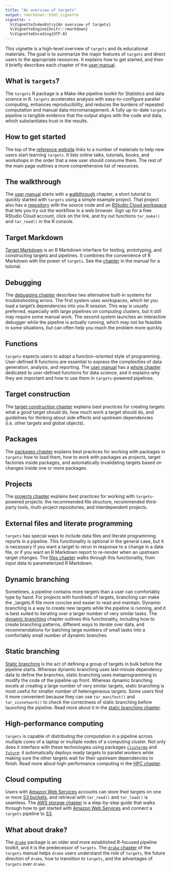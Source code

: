 ```yaml
---
title: "An overview of targets"
output: rmarkdown::html_vignette
vignette: >
  %\VignetteIndexEntry{An overview of targets}
  %\VignetteEngine{knitr::rmarkdown}
  %\VignetteEncoding{UTF-8}
---
```


This vignette is a high-level overview of `targets` and its educational materials. The goal is to summarize the major features of `targets` and direct users to the appropriate resources. It explains how to get started, and then it briefly describes each chapter of the [user manual](https://books.ropensci.org/targets/).

## What is `targets`?

The `targets` R package is a Make-like pipeline toolkit for Statistics and data science in R. `targets` accelerates analysis with easy-to-configure parallel computing, enhances reproducibility, and reduces the burdens of repeated computation and manual data micromanagement. A fully up-to-date `targets` pipeline is tangible evidence that the output aligns with the code and data, which substantiates trust in the results.

## How to get started

The top of the [reference website](https://docs.ropensci.org/targets/) links to a number of materials to help new users start learning `targets`. It lists online talks, tutorials, books, and workshops in the order that a new user should consume them. The rest of the main page outlines a more comprehensive list of resources.

## The walkthrough

The [user manual](https://books.ropensci.org/targets/) starts with a  [walkthrough](https://books.ropensci.org/targets/walkthrough.html) chapter, a short tutorial to quickly started with `targets` using a simple example project. That project also has a [repository](https://github.com/wlandau/targets-minimal) with the source code and an [RStudio Cloud workspace](https://rstudio.cloud/project/1430691) that lets you try out the workflow in a web browser. Sign up for a free RStudio Cloud account, click on the link, and try out functions `tar_make()` and `tar_read()` in the R console.

## Target Markdown

[Target Markdown](https://books.ropensci.org/targets/markdown.html) is an R Markdown interface for testing, prototyping, and constructing targets and pipelines. It combines the convenience of R Markdown with the power of `targets`. See the [chapter](https://books.ropensci.org/targets/markdown.html) in the manual for a tutorial.

## Debugging

The [debugging chapter](https://books.ropensci.org/targets/debugging.html) describes two alternative built-in systems for troubleshooting errors. The first system uses workspaces, which let you load a target's dependencies into you R session. This way is usually preferred, especially with large pipelines on computing clusters, but it still may require some manual work. The second system launches an interactive debugger while the pipeline is actually running, which may not be feasible in some situations, but can often help you reach the problem more quickly.

## Functions

`targets` expects users to adopt a function-oriented style of programming. User-defined R functions are essential to express the complexities of data generation, analysis, and reporting. The [user manual](https://books.ropensci.org/targets/) has a [whole chapter](https://books.ropensci.org/targets/functions.html) dedicated to user-defined functions for data science, and it explains why they are important and how to use them in `targets`-powered pipelines.

## Target construction

The [target construction chapter](https://books.ropensci.org/targets/targets.html) explains best practices for creating targets: what a good target should do, how much work a target should do, and guidelines for thinking about side effects and upstream dependencies (i.e. other targets and global objects).

## Packages

The [packages chapter](https://books.ropensci.org/targets/packages.html) explains best practices for working with packages in `targets`: how to load them, how to work with packages as projects, target factories inside packages, and automatically invalidating targets based on changes inside one or more packages.

## Projects

The [projects chapter](https://books.ropensci.org/targets/projects.html) explains best practices for working with `targets`-powered projects: the recommended file structure, recommended third-party tools, multi-project repositories, and interdependent projects.

## External files and literate programming

`targets` has special ways to include data files and literate programming reports in a pipeline. This functionality is optional in the general case, but it is necessary if you want a target to rerun in response to a change in a data file, or if you want an R Markdown report to re-render when an upstream target changes. The [files chapter](https://books.ropensci.org/targets/files.html) walks through this functionality, from input data to parameterized R Markdown.

## Dynamic branching

Sometimes, a pipeline contains more targets than a user can comfortably type by hand. For projects with hundreds of targets, branching can make the _targets.R file more concise and easier to read and maintain. Dynamic branching is a way to create new targets while the pipeline is running, and it is best suited to iterating over a larger number of very similar tasks. The [dynamic branching](https://books.ropensci.org/targets/dynamic.html) chapter outlines this functionality, including how to create branching patterns, different ways to iterate over data, and recommendations for batching large numbers of small tasks into a comfortably small number of dynamic branches.

## Static branching

[Static branching](https://books.ropensci.org/targets/static.html) is the act of defining a group of targets in bulk before the pipeline starts. Whereas dynamic branching uses last-minute dependency data to define the branches, static branching uses metaprogramming to modify the code of the pipeline up front. Whereas dynamic branching excels at creating a large number of very similar targets, static branching is most useful for smaller number of heterogeneous targets. Some users find it more convenient because they can use `tar_manifest()` and `tar_visnetwork()` to check the correctness of static branching before launching the pipeline. Read more about it in the [static branching chapter](https://books.ropensci.org/targets/static.html).

## High-performance computing

`targets` is capable of distributing the computation in a pipeline across multiple cores of a laptop or multiple nodes of a computing cluster. Not only does it interface with these technologies using packages [`clustermq`](https://github.com/mschubert/clustermq) and [`future`](https://github.com/HenrikBengtsson/future): it automatically deploys ready targets to parallel workers while making sure the other targets wait for their upstream dependencies to finish. Read more about high-performance computing in the [HPC chapter](https://books.ropensci.org/targets/hpc.html).

## Cloud computing

Users with [Amazon Web Services](https://aws.amazon.com/) accounts can store their targets on one or more [S3 buckets](https://aws.amazon.com/s3/), and retrieval with `tar_read()` and `tar_load()` is seamless. The [AWS storage chapter](https://books.ropensci.org/targets/storage_amazon.html) is a step-by-step guide that walks through how to get started with [Amazon Web Services](https://aws.amazon.com/) and connect a `targets` pipeline to [S3](https://aws.amazon.com/s3/).

## What about drake?

The [`drake`](https://github.com/ropensci/drake) package is an older and more established R-focused pipeline toolkit, and it is the predecessor of `targets`. The [`drake` chapter](https://books.ropensci.org/targets/drake.html) of the `targets` manual helps `drake` users understand the role of `targets`, the future direction of `drake`, how to transition to `targets`, and the advantages of `targets` over `drake`.
